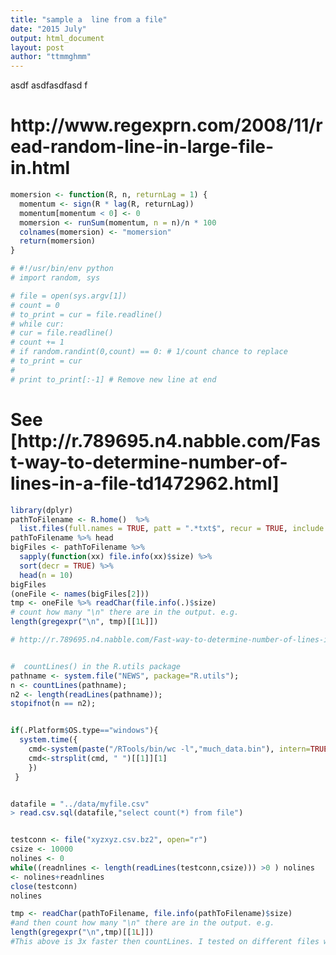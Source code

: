 ```yaml
---
title: "sample a  line from a file"
date: "2015 July"
output: html_document
layout: post
author: "ttmmghmm"
---
```


asdf asdfasdfasd
f

# http://www.regexprn.com/2008/11/read-random-line-in-large-file-in.html
```r
momersion <- function(R, n, returnLag = 1) {
  momentum <- sign(R * lag(R, returnLag))
  momentum[momentum < 0] <- 0
  momersion <- runSum(momentum, n = n)/n * 100
  colnames(momersion) <- "momersion"
  return(momersion)
}

```


```r
# #!/usr/bin/env python
# import random, sys

# file = open(sys.argv[1])
# count = 0
# to_print = cur = file.readline()
# while cur:
# cur = file.readline()
# count += 1
# if random.randint(0,count) == 0: # 1/count chance to replace
# to_print = cur
# 
# print to_print[:-1] # Remove new line at end 
```

# See [http://r.789695.n4.nabble.com/Fast-way-to-determine-number-of-lines-in-a-file-td1472962.html]
```r
library(dplyr)
pathToFilename <- R.home()  %>% 
  list.files(full.names = TRUE, patt = ".*txt$", recur = TRUE, include.dirs = TRUE)
pathToFilename %>% head
bigFiles <- pathToFilename %>% 
  sapply(function(xx) file.info(xx)$size) %>%
  sort(decr = TRUE) %>%
  head(n = 10)
bigFiles
(oneFile <- names(bigFiles[2]))
tmp <- oneFile %>% readChar(file.info(.)$size)
# count how many "\n" there are in the output. e.g.
length(gregexpr("\n", tmp)[[1L]])

```

```r
# http://r.789695.n4.nabble.com/Fast-way-to-determine-number-of-lines-in-a-file-td1472962.html


#  countLines() in the R.utils package 
pathname <- system.file("NEWS", package="R.utils");
n <- countLines(pathname);
n2 <- length(readLines(pathname));
stopifnot(n == n2);


if(.Platform$OS.type=="windows"){ 
  system.time({ 
    cmd<-system(paste("/RTools/bin/wc -l","much_data.bin"), intern=TRUE) 
    cmd<-strsplit(cmd, " ")[[1]][1] 
    }) 
 } 


datafile = "../data/myfile.csv"
> read.csv.sql(datafile,"select count(*) from file")


testconn <- file("xyzxyz.csv.bz2", open="r") 
csize <- 10000 
nolines <- 0 
while((readnlines <- length(readLines(testconn,csize))) >0 ) nolines 
<- nolines+readnlines 
close(testconn) 
nolines 

tmp <- readChar(pathToFilename, file.info(pathToFilename)$size)
#and then count how many "\n" there are in the output. e.g.
length(gregexpr("\n",tmp)[[1L]])
#This above is 3x faster then countLines. I tested on different files with 2000 to 10000 rows
```